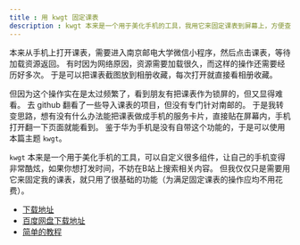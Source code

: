 ```yaml
---
title : 用 kwgt 固定课表
description : kwgt 本来是一个用于美化手机的工具，我用它来固定课表到屏幕上，方便查看
---
```


本来从手机上打开课表，需要进入南京邮电大学微信小程序，然后点击课表，等待加载资源返回。
有时因为网络原因，资源需要加载很久，而这样的操作还需要经历好多次。
于是可以把课表截图放到相册收藏，每次打开就直接看相册收藏。

但因为这个操作实在是太过频繁了，看到朋友有把课表作为锁屏的，但又显得难看。
去 github 翻看了一些导入课表的项目，但没有专门针对南邮的。
于是我转变思路，想有没有什么办法能把课表做成手机的服务卡片，直接贴在屏幕内，手机打开翻一下页面就能看到。
鉴于华为手机是没有自带这个功能的，于是可以使用本篇主题 `kwgt`。

`kwgt` 本来是一个用于美化手机的工具，可以自定义很多组件，让自己的手机变得非常酷炫，如果你想打发时间，不妨在B站上搜索相关内容。
但我仅仅只是需要用它来固定我的课表，就只用了很基础的功能（为满足固定课表的操作应均不用花费）。

- [下载地址](https://docs.kustom.rocks/docs/downloads/download-kwgt/)
- [百度网盘下载地址](https://pan.baidu.com/s/1E-rm9gjprytC_9BZOjUM1g?pwd=qwyt)
- [简单的教程](https://mp.weixin.qq.com/s/nG0ZFbG2osBtHj9bHQpVpQ)
